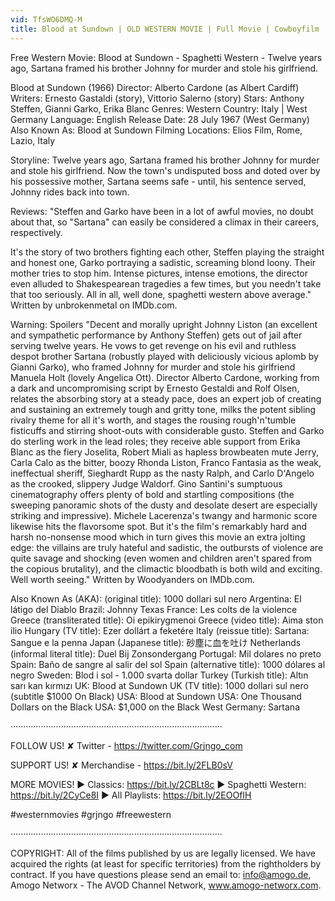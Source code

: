 ```yaml
---
vid: TfsWO6DMQ-M
title: Blood at Sundown | OLD WESTERN MOVIE | Full Movie | Cowboyfilm | Spaghetti Western English
---
```


Free Western Movie: Blood at Sundown - Spaghetti Western - Twelve years ago, Sartana framed his brother Johnny for murder and stole his girlfriend.

Blood at Sundown (1966)
Director: Alberto Cardone (as Albert Cardiff)
Writers: Ernesto Gastaldi (story), Vittorio Salerno (story) 
Stars: Anthony Steffen, Gianni Garko, Erika Blanc
Genres: Western 
Country: Italy | West Germany
Language: English
Release Date: 28 July 1967 (West Germany) 
Also Known As: Blood at Sundown
Filming Locations: Elios Film, Rome, Lazio, Italy

Storyline:
Twelve years ago, Sartana framed his brother Johnny for murder and stole his girlfriend. Now the town's undisputed boss and doted over by his possessive mother, Sartana seems safe - until, his sentence served, Johnny rides back into town.

Reviews:
"Steffen and Garko have been in a lot of awful movies, no doubt about that, so "Sartana" can easily be considered a climax in their careers, respectively.

It's the story of two brothers fighting each other, Steffen playing the straight and honest one, Garko portraying a sadistic, screaming blond loony. Their mother tries to stop him. Intense pictures, intense emotions, the director even alluded to Shakespearean tragedies a few times, but you needn't take that too seriously. All in all, well done, spaghetti western above average." Written by unbrokenmetal on IMDb.com.

Warning: Spoilers
"Decent and morally upright Johnny Liston (an excellent and sympathetic performance by Anthony Steffen) gets out of jail after serving twelve years. He vows to get revenge on his evil and ruthless despot brother Sartana (robustly played with deliciously vicious aplomb by Gianni Garko), who framed Johnny for murder and stole his girlfriend Manuela Holt (lovely Angelica Ott). Director Alberto Cardone, working from a dark and uncompromising script by Ernesto Gestaldi and Rolf Olsen, relates the absorbing story at a steady pace, does an expert job of creating and sustaining an extremely tough and gritty tone, milks the potent sibling rivalry theme for all it's worth, and stages the rousing rough'n'tumble fisticuffs and stirring shoot-outs with considerable gusto. Steffen and Garko do sterling work in the lead roles; they receive able support from Erika Blanc as the fiery Joselita, Robert Miali as hapless browbeaten mute Jerry, Carla Calo as the bitter, boozy Rhonda Liston, Franco Fantasia as the weak, ineffectual sheriff, Sieghardt Rupp as the nasty Ralph, and Carlo D'Angelo as the crooked, slippery Judge Waldorf. Gino Santini's sumptuous cinematography offers plenty of bold and startling compositions (the sweeping panoramic shots of the dusty and desolate desert are especially striking and impressive). Michele Lacerenza's twangy and harmonic score likewise hits the flavorsome spot. But it's the film's remarkably hard and harsh no-nonsense mood which in turn gives this movie an extra jolting edge: the villains are truly hateful and sadistic, the outbursts of violence are quite savage and shocking (even women and children aren't spared from the copious brutality), and the climactic bloodbath is both wild and exciting. Well worth seeing." Written by Woodyanders on IMDb.com.

Also Known As (AKA):
(original title): 1000 dollari sul nero
Argentina: El látigo del Diablo
Brazil: Johnny Texas
France: Les colts de la violence
Greece (transliterated title): Oi epikirygmenoi
Greece (video title): Aima ston ilio
Hungary (TV title): Ezer dollárt a feketére
Italy (reissue title): Sartana: Sangue e la penna
Japan (Japanese title): 砂塵に血を吐け
Netherlands (informal literal title): Duel Bij Zonsondergang
Portugal: Mil dolares no preto
Spain: Baño de sangre al salir del sol
Spain (alternative title): 1000 dólares al negro
Sweden: Blod i sol - 1.000 svarta dollar
Turkey (Turkish title): Altın sarı kan kırmızı
UK: Blood at Sundown
UK (TV title): 1000 dollari sul nero (subtitle $1000 On Black)
USA: Blood at Sundown
USA: One Thousand Dollars on the Black
USA: $1,000 on the Black
West Germany: Sartana

····················································································

FOLLOW US!
✘ Twitter - https://twitter.com/Grjngo_com

SUPPORT US!
✘ Merchandise - https://bit.ly/2FLB0sV

MORE MOVIES! 
► Classics: https://bit.ly/2CBLt8c 
► Spaghetti Western: https://bit.ly/2CyCe8I 
► All Playlists: https://bit.ly/2EOOfIH 

#westernmovies #grjngo #freewestern

····················································································

COPYRIGHT: All of the films published by us are legally licensed. We have acquired the rights (at least for specific territories) from the rightholders by contract. If you have questions please send an email to: info@amogo.de, Amogo Networx - The AVOD Channel Network, www.amogo-networx.com.